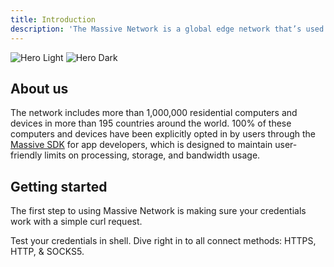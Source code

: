 ```yaml
---
title: Introduction
description: 'The Massive Network is a global edge network that’s used by partners to monitor internet performance, gather business intelligence, and detect fraud and malware.'
---
```


<img
  className="block dark:hidden"
  src="/images/hero-light.svg"
  alt="Hero Light"
/>
<img
  className="hidden dark:block"
  src="/images/hero-dark.svg"
  alt="Hero Dark"
/>

## About us

The network includes more than 1,000,000 residential computers and devices in more than 195 countries around the world. 100% of these computers and devices have been explicitly opted in by users through the [Massive SDK](https://www.joinmassive.com/getpaid) for app developers, which is designed to maintain user-friendly limits on processing, storage, and bandwidth usage.

## Getting started

The first step to using Massive Network is making sure your credentials work with a simple curl request.

<CardGroup cols={2}>
  <Card
    title="Test Credentials"
    icon="key"
    href="/residential-proxy-reference/quickstart"
  >
    Test your credentials in shell.
  </Card>
  <Card
    title="Authentication"
    icon="code"
    href="/residential-proxy-reference/authentication"
  >
    Dive right in to all connect methods: HTTPS, HTTP, & SOCKS5.
  </Card>
</CardGroup>
